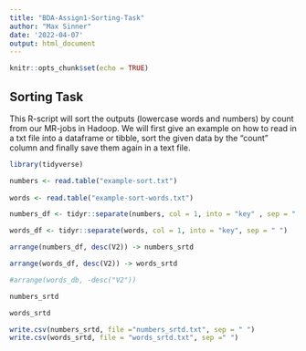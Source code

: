 ```yaml
---
title: "BDA-Assign1-Sorting-Task"
author: "Max Sinner"
date: '2022-04-07'
output: html_document
---
```


```r
knitr::opts_chunk$set(echo = TRUE)
```

## Sorting Task

This R-script will sort the outputs (lowercase words and numbers) by count from our MR-jobs in Hadoop.
We will first give an example on how to read in a txt file into a dataframe or tibble, sort the given data by the "count" column and finally save them again in a text file. 

```r
library(tidyverse)

numbers <- read.table("example-sort.txt")
  
words <- read.table("example-sort-words.txt")

numbers_df <- tidyr::separate(numbers, col = 1, into = "key" , sep = " ⁠")

words_df <- tidyr::separate(words, col = 1, into = "key", sep = " ")

arrange(numbers_df, desc(V2)) -> numbers_srtd

arrange(words_df, desc(V2)) -> words_srtd

#arrange(words_db, -desc("V2"))

numbers_srtd

words_srtd

write.csv(numbers_srtd, file ="numbers_srtd.txt", sep = " ")
write.csv(words_srtd, file = "words_srtd.txt", sep =" ")

```